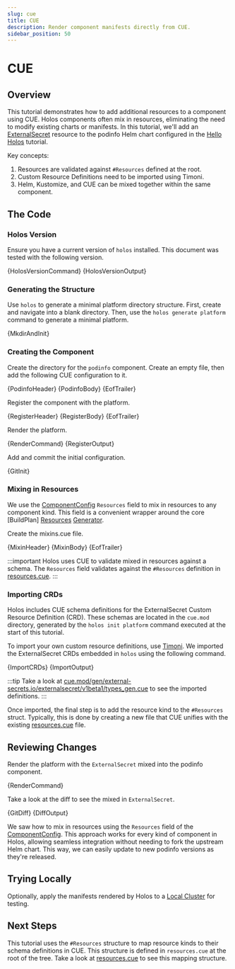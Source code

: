 ```yaml
---
slug: cue
title: CUE
description: Render component manifests directly from CUE.
sidebar_position: 50
---
```



# CUE

## Overview

This tutorial demonstrates how to add additional resources to a component using
CUE. Holos components often mix in resources, eliminating the need to modify
existing charts or manifests. In this tutorial, we'll add an [ExternalSecret]
resource to the podinfo Helm chart configured in the [Hello Holos] tutorial.

Key concepts:

1. Resources are validated against `#Resources` defined at the root.
2. Custom Resource Definitions need to be imported using Timoni.
3. Helm, Kustomize, and CUE can be mixed together within the same component.

## The Code

### Holos Version

Ensure you have a current version of `holos` installed.  This document was
tested with the following version.


<CodeBlock language="bash">{HolosVersionCommand}</CodeBlock>
<CodeBlock language="txt">{HolosVersionOutput}</CodeBlock>

### Generating the Structure

Use `holos` to generate a minimal platform directory structure. First, create
and navigate into a blank directory. Then, use the `holos generate platform`
command to generate a minimal platform.


<CodeBlock language="bash">{MkdirAndInit}</CodeBlock>

### Creating the Component

Create the directory for the `podinfo` component. Create an empty file, then add
the following CUE configuration to it.


<CodeBlock language="bash">{PodinfoHeader}</CodeBlock>
<CodeBlock language="cue" showLineNumbers>{PodinfoBody}</CodeBlock>
<CodeBlock language="bash">{EofTrailer}</CodeBlock>

Register the component with the platform.


<CodeBlock language="bash">{RegisterHeader}</CodeBlock>
<CodeBlock language="cue" showLineNumbers>{RegisterBody}</CodeBlock>
<CodeBlock language="bash">{EofTrailer}</CodeBlock>

Render the platform.


<Tabs groupId="tutorial-hello-render-manifests">
  <TabItem value="command" label="Command">
    <CodeBlock language="bash">{RenderCommand}</CodeBlock>
  </TabItem>
  <TabItem value="output" label="Output">
    <CodeBlock language="txt">{RegisterOutput}</CodeBlock>
  </TabItem>
</Tabs>

Add and commit the initial configuration.


<CodeBlock language="bash">{GitInit}</CodeBlock>

### Mixing in Resources

We use the [ComponentConfig] `Resources` field to mix in resources to any
component kind.  This field is a convenient wrapper around the core [BuildPlan]
[Resources] [Generator].

Create the mixins.cue file.


<CodeBlock language="bash">{MixinHeader}</CodeBlock>
<CodeBlock language="cue" showLineNumbers>{MixinBody}</CodeBlock>
<CodeBlock language="bash">{EofTrailer}</CodeBlock>

:::important
Holos uses CUE to validate mixed in resources against a schema.  The `Resources`
field validates against the `#Resources` definition in [resources.cue].
:::

### Importing CRDs

Holos includes CUE schema definitions for the ExternalSecret Custom Resource
Definition (CRD). These schemas are located in the `cue.mod` directory,
generated by the `holos init platform` command executed at the start of this
tutorial.

To import your own custom resource definitions, use [Timoni]. We imported the
ExternalSecret CRDs embedded in `holos` using the following command.


<Tabs groupId="35B1A1A1-D7DF-4D27-A575-28556E182096">
  <TabItem value="command" label="Command">
    <CodeBlock language="bash">{ImportCRDs}</CodeBlock>
  </TabItem>
  <TabItem value="output" label="Output">
    <CodeBlock language="txt">{ImportOutput}</CodeBlock>
  </TabItem>
</Tabs>

:::tip
Take a look at
[cue.mod/gen/external-secrets.io/externalsecret/v1beta1/types_gen.cue] to see
the imported definitions.
:::

Once imported, the final step is to add the resource kind to the `#Resources`
struct. Typically, this is done by creating a new file that CUE unifies with the
existing [resources.cue] file.

## Reviewing Changes

Render the platform with the `ExternalSecret` mixed into the podinfo component.

<CodeBlock language="bash">{RenderCommand}</CodeBlock>

Take a look at the diff to see the mixed in `ExternalSecret`.


<CodeBlock language="bash">{GitDiff}</CodeBlock>
<CodeBlock language="diff">{DiffOutput}</CodeBlock>

We saw how to mix in resources using the `Resources` field of the
[ComponentConfig]. This approach works for every kind of component in Holos,
allowing seamless integration without needing to fork the upstream Helm chart.
This way, we can easily update to new podinfo versions as they're released.

## Trying Locally

Optionally, apply the manifests rendered by Holos to a [Local Cluster] for
testing.

## Next Steps

This tutorial uses the `#Resources` structure to map resource kinds to their
schema definitions in CUE. This structure is defined in `resources.cue` at the
root of the tree. Take a look at [resources.cue] to see this mapping structure.

[Local Cluster]: ../topics/local-cluster.mdx
[ExternalSecret]: https://external-secrets.io/latest/api/externalsecret/
[Artifact]: ../api/core.md#Artifact
[Resources]: ../api/core.md#Resources
[Generator]: ../api/core.md#Generator
[Hello Holos]: ./hello-holos.mdx
[cue.mod/gen/external-secrets.io/externalsecret/v1beta1/types_gen.cue]: https://github.com/holos-run/holos/blob/main/internal/generate/platforms/cue.mod/gen/external-secrets.io/externalsecret/v1beta1/types_gen.cue#L13
[ComponentConfig]: ../api/author.md#ComponentConfig
[timoni]: https://timoni.sh/install/
[resources.cue]: https://github.com/holos-run/holos/blob/main/internal/generate/platforms/v1alpha5/resources.cue#L33
